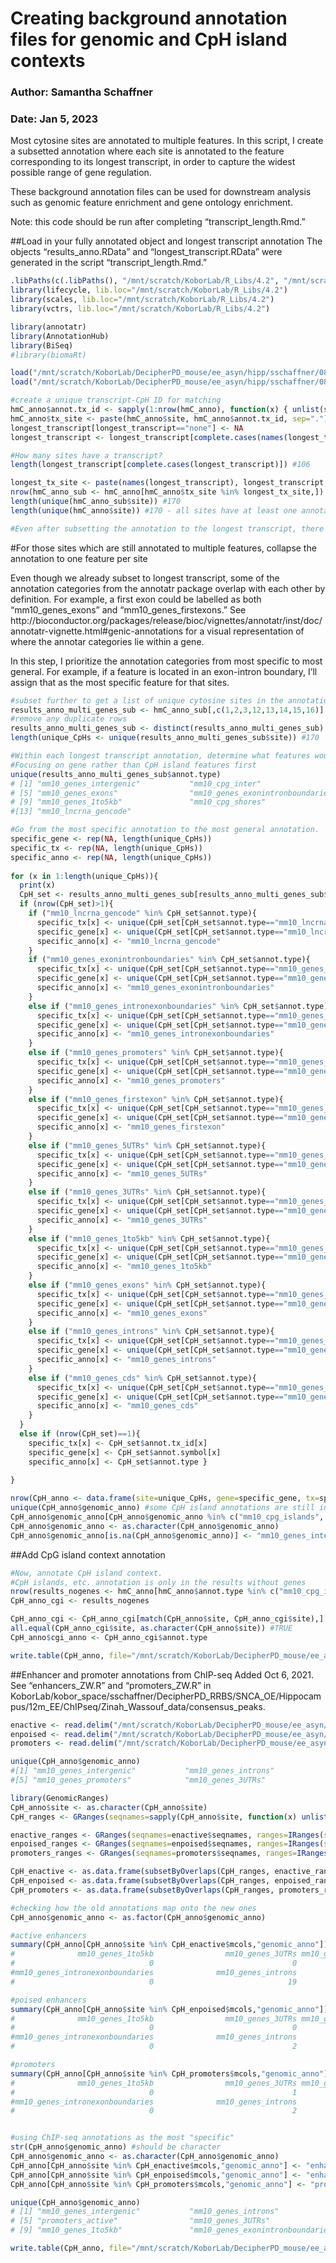 # Creating background annotation files for genomic and CpH island contexts
### Author: Samantha Schaffner
### Date: Jan 5, 2023

Most cytosine sites are annotated to multiple features. In this script, I create a subsetted annotation where each site is annotated to the feature corresponding to its longest transcript, in order to capture the widest possible range of gene regulation.

These background annotation files can be used for downstream analysis such as genomic feature enrichment and gene ontology enrichment.

Note: this code should be run after completing "transcript_length.Rmd."

##Load in your fully annotated object and longest transcript annotation
The objects "results_anno.RData" and "longest_transcript.RData" were generated in the script "transcript_length.Rmd."
```r
.libPaths(c(.libPaths(), "/mnt/scratch/KoborLab/R_Libs/4.2", "/mnt/scratch/KoborLab/Personal_Folders/sschaffner/Rstudio/R/x86_64-pc-linux-gnu-library/4.0/"))
library(lifecycle, lib.loc="/mnt/scratch/KoborLab/R_Libs/4.2")
library(scales, lib.loc="/mnt/scratch/KoborLab/R_Libs/4.2")
library(vctrs, lib.loc="/mnt/scratch/KoborLab/R_Libs/4.2")

library(annotatr)
library(AnnotationHub)
library(BiSeq)
#library(biomaRt)

load("/mnt/scratch/KoborLab/DecipherPD_mouse/ee_asyn/hipp/sschaffner/082022/5-methdiff_DNAm_DNAhm/preprocessing/hydroxy/CpH/hmC_anno_CpH.RData")
load("/mnt/scratch/KoborLab/DecipherPD_mouse/ee_asyn/hipp/sschaffner/082022/5-methdiff_DNAm_DNAhm/preprocessing/hydroxy/CpH/longest_transcript_hmC_CpH.RData")

#create a unique transcript-CpH ID for matching
hmC_anno$annot.tx_id <- sapply(1:nrow(hmC_anno), function(x) { unlist(strsplit(hmC_anno$annot.tx_id[x], split="\\."))[1]})
hmC_anno$tx_site <- paste(hmC_anno$site, hmC_anno$annot.tx_id, sep=".")
longest_transcript[longest_transcript=="none"] <- NA
longest_transcript <- longest_transcript[complete.cases(names(longest_transcript))]

#How many sites have a transcript?
length(longest_transcript[complete.cases(longest_transcript)]) #106

longest_tx_site <- paste(names(longest_transcript), longest_transcript, sep=".")
nrow(hmC_anno_sub <- hmC_anno[hmC_anno$tx_site %in% longest_tx_site,]) #268
length(unique(hmC_anno_sub$site)) #170
length(unique(hmC_anno$site)) #170 - all sites have at least one annotation

#Even after subsetting the annotation to the longest transcript, there are multiple features annotated per site.
```

#For those sites which are still annotated to multiple features, collapse the annotation to one feature per site

Even though we already subset to longest transcript, some of the annotation categories from the annotatr package overlap with each other by definition. For example, a first exon could be labelled as both "mm10_genes_exons" and "mm10_genes_firstexons." See http://bioconductor.org/packages/release/bioc/vignettes/annotatr/inst/doc/annotatr-vignette.html#genic-annotations for a visual representation of where the annotar categories lie within a gene.

In this step, I prioritize the annotation categories from most specific to most general. For example, if a feature is located in an exon-intron boundary, I'll assign that as the most specific feature for that sites.
```r
#subset further to get a list of unique cytosine sites in the annotation
results_anno_multi_genes_sub <- hmC_anno_sub[,c(1,2,3,12,13,14,15,16)]
#remove any duplicate rows
results_anno_multi_genes_sub <- distinct(results_anno_multi_genes_sub)
length(unique_CpHs <- unique(results_anno_multi_genes_sub$site)) #170

#Within each longest transcript annotation, determine what features would over-ride each other...
#Focusing on gene rather than CpH island features first
unique(results_anno_multi_genes_sub$annot.type)
# [1] "mm10_genes_intergenic"           "mm10_cpg_inter"                  "mm10_genes_introns"              "mm10_genes_intronexonboundaries"
# [5] "mm10_genes_exons"                "mm10_genes_exonintronboundaries" "mm10_genes_promoters"            "mm10_genes_3UTRs"               
# [9] "mm10_genes_1to5kb"               "mm10_cpg_shores"                 "mm10_genes_firstexons"           "mm10_cpg_shelves"               
#[13] "mm10_lncrna_gencode"   

#Go from the most specific annotation to the most general annotation.
specific_gene <- rep(NA, length(unique_CpHs))
specific_tx <- rep(NA, length(unique_CpHs))
specific_anno <- rep(NA, length(unique_CpHs))
  
for (x in 1:length(unique_CpHs)){
  print(x)
  CpH_set <- results_anno_multi_genes_sub[results_anno_multi_genes_sub$site==unique_CpHs[x],]
  if (nrow(CpH_set)>1){
    if ("mm10_lncrna_gencode" %in% CpH_set$annot.type){
      specific_tx[x] <- unique(CpH_set[CpH_set$annot.type=="mm10_lncrna_gencode","annot.tx_id"])
      specific_gene[x] <- unique(CpH_set[CpH_set$annot.type=="mm10_lncrna_gencode","annot.symbol"])
      specific_anno[x] <- "mm10_lncrna_gencode"
    }
    if ("mm10_genes_exonintronboundaries" %in% CpH_set$annot.type){
      specific_tx[x] <- unique(CpH_set[CpH_set$annot.type=="mm10_genes_exonintronboundaries","annot.tx_id"])
      specific_gene[x] <- unique(CpH_set[CpH_set$annot.type=="mm10_genes_exonintronboundaries","annot.symbol"])
      specific_anno[x] <- "mm10_genes_exonintronboundaries"
    }
    else if ("mm10_genes_intronexonboundaries" %in% CpH_set$annot.type){
      specific_tx[x] <- unique(CpH_set[CpH_set$annot.type=="mm10_genes_intronexonboundaries","annot.tx_id"])
      specific_gene[x] <- unique(CpH_set[CpH_set$annot.type=="mm10_genes_intronexonboundaries","annot.symbol"])
      specific_anno[x] <- "mm10_genes_intronexonboundaries"
    }
    else if ("mm10_genes_promoters" %in% CpH_set$annot.type){
      specific_tx[x] <- unique(CpH_set[CpH_set$annot.type=="mm10_genes_promoters","annot.tx_id"])
      specific_gene[x] <- unique(CpH_set[CpH_set$annot.type=="mm10_genes_promoters","annot.symbol"])
      specific_anno[x] <- "mm10_genes_promoters"
    }
    else if ("mm10_genes_firstexon" %in% CpH_set$annot.type){
      specific_tx[x] <- unique(CpH_set[CpH_set$annot.type=="mm10_genes_firstexon","annot.tx_id"])
      specific_gene[x] <- unique(CpH_set[CpH_set$annot.type=="mm10_genes_firstexon","annot.symbol"])
      specific_anno[x] <- "mm10_genes_firstexon"
    }
    else if ("mm10_genes_5UTRs" %in% CpH_set$annot.type){
      specific_tx[x] <- unique(CpH_set[CpH_set$annot.type=="mm10_genes_5UTRs","annot.tx_id"])
      specific_gene[x] <- unique(CpH_set[CpH_set$annot.type=="mm10_genes_5UTRs","annot.symbol"])
      specific_anno[x] <- "mm10_genes_5UTRs"
    }
    else if ("mm10_genes_3UTRs" %in% CpH_set$annot.type){
      specific_tx[x] <- unique(CpH_set[CpH_set$annot.type=="mm10_genes_3UTRs","annot.tx_id"])
      specific_gene[x] <- unique(CpH_set[CpH_set$annot.type=="mm10_genes_3UTRs","annot.symbol"])
      specific_anno[x] <- "mm10_genes_3UTRs"
    }
    else if ("mm10_genes_1to5kb" %in% CpH_set$annot.type){
      specific_tx[x] <- unique(CpH_set[CpH_set$annot.type=="mm10_genes_1to5kb","annot.tx_id"])
      specific_gene[x] <- unique(CpH_set[CpH_set$annot.type=="mm10_genes_1to5kb","annot.symbol"])
      specific_anno[x] <- "mm10_genes_1to5kb"
    }
    else if ("mm10_genes_exons" %in% CpH_set$annot.type){
      specific_tx[x] <- unique(CpH_set[CpH_set$annot.type=="mm10_genes_exons","annot.tx_id"])
      specific_gene[x] <- unique(CpH_set[CpH_set$annot.type=="mm10_genes_exons","annot.symbol"])
      specific_anno[x] <- "mm10_genes_exons"
    }
    else if ("mm10_genes_introns" %in% CpH_set$annot.type){
      specific_tx[x] <- unique(CpH_set[CpH_set$annot.type=="mm10_genes_introns","annot.tx_id"])
      specific_gene[x] <- unique(CpH_set[CpH_set$annot.type=="mm10_genes_introns","annot.symbol"])
      specific_anno[x] <- "mm10_genes_introns"
    }
    else if ("mm10_genes_cds" %in% CpH_set$annot.type){
      specific_tx[x] <- unique(CpH_set[CpH_set$annot.type=="mm10_genes_cds","annot.tx_id"])
      specific_gene[x] <- unique(CpH_set[CpH_set$annot.type=="mm10_genes_cds","annot.symbol"])
      specific_anno[x] <- "mm10_genes_cds"
    }
  }
  else if (nrow(CpH_set)==1){ 
    specific_tx[x] <- CpH_set$annot.tx_id[x]
    specific_gene[x] <- CpH_set$annot.symbol[x]
    specific_anno[x] <- CpH_set$annot.type }
  
}

nrow(CpH_anno <- data.frame(site=unique_CpHs, gene=specific_gene, tx=specific_tx, genomic_anno=specific_anno)) #170
unique(CpH_anno$genomic_anno) #some CpH island annotations are still in there; these would be intergenic sites (above loop would catch any other gene-associated annotations present)
CpH_anno$genomic_anno[CpH_anno$genomic_anno %in% c("mm10_cpg_islands", "mm10_cpg_shores","mm10_cpg_shelves","mm10_cpg_inter")] <- NA
CpH_anno$genomic_anno <- as.character(CpH_anno$genomic_anno)
CpH_anno$genomic_anno[is.na(CpH_anno$genomic_anno)] <- "mm10_genes_intergenic"
```

##Add CpG island context annotation
```r
#Now, annotate CpH island context.
#CpH islands, etc. annotation is only in the results without genes
nrow(results_nogenes <- hmC_anno[hmC_anno$annot.type %in% c("mm10_cpg_inter", "mm10_cpg_islands", "mm10_cpg_shelves", "mm10_cpg_shores"),]) #170
CpH_anno_cgi <- results_nogenes

CpH_anno_cgi <- CpH_anno_cgi[match(CpH_anno$site, CpH_anno_cgi$site),]
all.equal(CpH_anno_cgi$site, as.character(CpH_anno$site)) #TRUE
CpH_anno$cgi_anno <- CpH_anno_cgi$annot.type

write.table(CpH_anno, file="/mnt/scratch/KoborLab/DecipherPD_mouse/ee_asyn/hipp/sschaffner/082022/5-methdiff_DNAm_DNAhm/preprocessing/hydroxy/CpH/CpH_anno_hmC.txt", sep="\t")
```

##Enhancer and promoter annotations from ChIP-seq
Added Oct 6, 2021. See "enhancers_ZW.R" and "promoters_ZW.R" in KoborLab/kobor_space/sschaffner/DecipherPD_RRBS/SNCA_OE/Hippocampus/12m_EE/ChIPseq/Zinah_Wassouf_data/consensus_peaks.
```r
enactive <- read.delim("/mnt/scratch/KoborLab/DecipherPD_mouse/ee_asyn/hipp/sschaffner/7-ChIPseq/Zinah_Wassouf_data/consensus_peaks/enhancers_active.txt")
enpoised <- read.delim("/mnt/scratch/KoborLab/DecipherPD_mouse/ee_asyn/hipp/sschaffner/7-ChIPseq/Zinah_Wassouf_data/consensus_peaks/enhancers_poised.txt")
promoters <- read.delim("/mnt/scratch/KoborLab/DecipherPD_mouse/ee_asyn/hipp/sschaffner/7-ChIPseq/Zinah_Wassouf_data/consensus_peaks/promoters.txt")

unique(CpH_anno$genomic_anno)
#[1] "mm10_genes_intergenic"           "mm10_genes_introns"              "mm10_genes_intronexonboundaries" "mm10_genes_exonintronboundaries"
#[5] "mm10_genes_promoters"            "mm10_genes_3UTRs"                "mm10_genes_1to5kb"          

library(GenomicRanges)
CpH_anno$site <- as.character(CpH_anno$site)
CpH_ranges <- GRanges(seqnames=sapply(CpH_anno$site, function(x) unlist(strsplit(x, split=": "))[1]), ranges=IRanges(start=as.numeric(sapply(CpH_anno$site, function(x) unlist(strsplit(x, split=": "))[2])), end=as.numeric(sapply(CpH_anno$site, function(x) unlist(strsplit(x, split=": "))[2]))), mcols=CpH_anno$site)

enactive_ranges <- GRanges(seqnames=enactive$seqnames, ranges=IRanges(start=enactive$start, end=enactive$end))
enpoised_ranges <- GRanges(seqnames=enpoised$seqnames, ranges=IRanges(start=enpoised$start, end=enpoised$end))
promoters_ranges <- GRanges(seqnames=promoters$seqnames, ranges=IRanges(start=promoters$start, end=promoters$end))

CpH_enactive <- as.data.frame(subsetByOverlaps(CpH_ranges, enactive_ranges))
CpH_enpoised <- as.data.frame(subsetByOverlaps(CpH_ranges, enpoised_ranges))
CpH_promoters <- as.data.frame(subsetByOverlaps(CpH_ranges, promoters_ranges))

#checking how the old annotations map onto the new ones
CpH_anno$genomic_anno <- as.factor(CpH_anno$genomic_anno)

#active enhancers
summary(CpH_anno[CpH_anno$site %in% CpH_enactive$mcols,"genomic_anno"])
#              mm10_genes_1to5kb                mm10_genes_3UTRs mm10_genes_exonintronboundaries           mm10_genes_intergenic 
#                              0                               0                               2                               6 
#mm10_genes_intronexonboundaries              mm10_genes_introns            mm10_genes_promoters 
#                              0                              19                               0 

#poised enhancers
summary(CpH_anno[CpH_anno$site %in% CpH_enpoised$mcols,"genomic_anno"])
#              mm10_genes_1to5kb                mm10_genes_3UTRs mm10_genes_exonintronboundaries           mm10_genes_intergenic 
#                              0                               0                               0                               0 
#mm10_genes_intronexonboundaries              mm10_genes_introns            mm10_genes_promoters 
#                              0                               2                               0 

#promoters
summary(CpH_anno[CpH_anno$site %in% CpH_promoters$mcols,"genomic_anno"])
#              mm10_genes_1to5kb                mm10_genes_3UTRs mm10_genes_exonintronboundaries           mm10_genes_intergenic 
#                              0                               1                               6                               2 
#mm10_genes_intronexonboundaries              mm10_genes_introns            mm10_genes_promoters 
#                              0                               2                               1 


#using ChIP-seq annotations as the most "specific"
str(CpH_anno$genomic_anno) #should be character
CpH_anno$genomic_anno <- as.character(CpH_anno$genomic_anno)
CpH_anno[CpH_anno$site %in% CpH_enactive$mcols,"genomic_anno"] <- "enhancers_active"
CpH_anno[CpH_anno$site %in% CpH_enpoised$mcols,"genomic_anno"] <- "enhancers_poised"
CpH_anno[CpH_anno$site %in% CpH_promoters$mcols,"genomic_anno"] <- "promoters_active"

unique(CpH_anno$genomic_anno)
# [1] "mm10_genes_intergenic"           "mm10_genes_introns"              "enhancers_active"                "mm10_genes_intronexonboundaries"
# [5] "promoters_active"                "mm10_genes_3UTRs"                "enhancers_poised"                "mm10_genes_promoters"           
# [9] "mm10_genes_1to5kb"               "mm10_genes_exonintronboundaries"

write.table(CpH_anno, file="/mnt/scratch/KoborLab/DecipherPD_mouse/ee_asyn/hipp/sschaffner/082022/5-methdiff_DNAm_DNAhm/preprocessing/hydroxy/CpH/CpH_anno_hmC_ChIP.txt", sep="\t")
```


